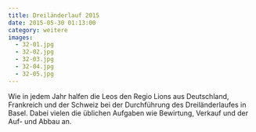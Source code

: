 ```yaml
---
title: Dreiländerlauf 2015
date: 2015-05-30 01:13:00
category: weitere
images:
  - 32-01.jpg
  - 32-02.jpg
  - 32-03.jpg
  - 32-04.jpg
  - 32-05.jpg
---
```


Wie in jedem Jahr halfen die Leos den Regio Lions aus Deutschland, Frankreich und der Schweiz bei der Durchführung des Dreiländerlaufes in Basel. Dabei vielen die üblichen Aufgaben wie Bewirtung, Verkauf und der Auf- und Abbau an.
